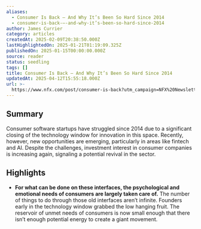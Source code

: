 ```yaml
---
aliases:
  - Consumer Is Back – And Why It’s Been So Hard Since 2014
  - consumer-is-back-–-and-why-it’s-been-so-hard-since-2014
author: James Currier
category: articles
createdAt: 2025-02-09T20:38:50.000Z
lastHighlightedOn: 2025-01-21T01:19:09.325Z
publishedOn: 2025-01-15T00:00:00.000Z
source: reader
status: seedling
tags: []
title: Consumer Is Back – And Why It’s Been So Hard Since 2014
updatedAt: 2025-04-12T15:55:18.000Z
url: >-
  https://www.nfx.com/post/consumer-is-back?utm_campaign=NFX%20Newsletter&utm_medium=email&_hsenc=p2ANqtz-9pC5m3AB_dsD4IFhfWXVLRUFEriNHjpf55yGqm0Q8qccSUWRbZrFye9SKqVgkbXWaCftxCrAxyqqIeFCx7mYAHodO4j1gWPRz7jzC0YIezIna2IbQ&_hsmi=342805989&utm_content=342805989&utm_source=hs_email
---
```

## Summary

Consumer software startups have struggled since 2014 due to a significant closing of the technology window for innovation in this space. Recently, however, new opportunities are emerging, particularly in areas like fintech and AI. Despite the challenges, investment interest in consumer companies is increasing again, signaling a potential revival in the sector.

## Highlights

- **For what can be done on these interfaces, the psychological and emotional needs of consumers are largely taken care of.** The number of things to do through those old interfaces aren’t infinite. Founders early in the technology window grabbed the low hanging fruit. The reservoir of unmet needs of consumers is now small enough that there isn’t enough potential energy to create a giant movement.
